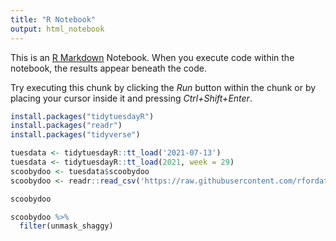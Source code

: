 ---
title: "R Notebook"
output: html_notebook
---

This is an [R Markdown](http://rmarkdown.rstudio.com) Notebook. When you execute code within the notebook, the results appear beneath the code. 

Try executing this chunk by clicking the *Run* button within the chunk or by placing your cursor inside it and pressing *Ctrl+Shift+Enter*. 

```{r}
install.packages("tidytuesdayR")
install.packages("readr")
install.packages("tidyverse")
```

```{r}
tuesdata <- tidytuesdayR::tt_load('2021-07-13')
tuesdata <- tidytuesdayR::tt_load(2021, week = 29)
scoobydoo <- tuesdata$scoobydoo
scoobydoo <- readr::read_csv('https://raw.githubusercontent.com/rfordatascience/tidytuesday/master/data/2021/2021-07-13/scoobydoo.csv')
```

```{r}
scoobydoo
```
```{r}
scoobydoo %>%
  filter(unmask_shaggy)

```